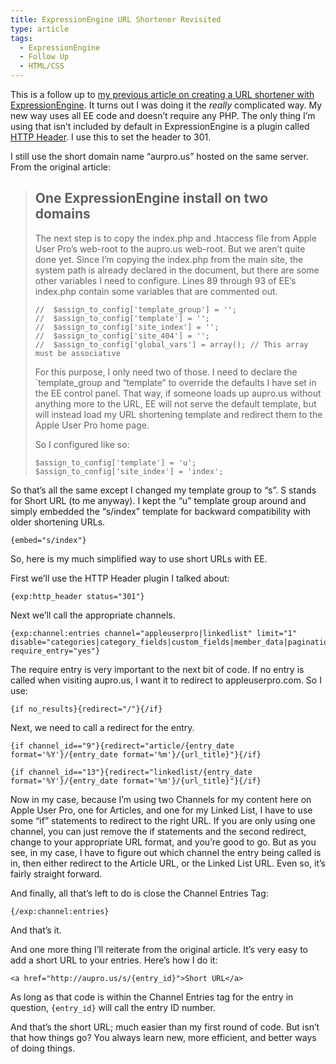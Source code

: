```yaml
---
title: ExpressionEngine URL Shortener Revisited
type: article
tags:
  - ExpressionEngine
  - Follow Up
  - HTML/CSS
---
```


This is a follow up to [my previous article on creating a URL shortener with ExpressionEngine](/blog/2011/12/14/just-how-flexible-is-expressionengine). It turns out I was doing it the _really_ complicated way. My new way uses all EE code and doesn’t require any PHP. The only thing I’m using that isn’t included by default in ExpressionEngine is a plugin called [HTTP Header](http://devot-ee.com/add-ons/http-header). I use this to set the header to 301.

I still use the short domain name “aurpro.us” hosted on the same server. From the original article:

> One ExpressionEngine install on two domains
> -------------------------------------------
>
> The next step is to copy the index.php and .htaccess file from Apple User Pro’s web-root to the aupro.us web-root. But we aren’t quite done yet. Since I’m copying the index.php from the main site, the system path is already declared in the document, but there are some other variables I need to configure. Lines 89 through 93 of EE’s index.php contain some variables that are commented out.
>
> ```
> //  $assign_to_config['template_group'] = '';
> //  $assign_to_config['template'] = '';
> //  $assign_to_config['site_index'] = '';
> //  $assign_to_config['site_404'] = '';
> //  $assign_to_config['global_vars'] = array(); // This array must be associative
> ```
>
> For this purpose, I only need two of those. I need to declare the `template_group and “template” to override the defaults I have set in the EE control panel. That way, if someone loads up aupro.us without anything more to the URL, EE will not serve the default template, but will instead load my URL shortening template and redirect them to the Apple User Pro home page.
>
> So I configured like so:
>
> ```
> $assign_to_config['template'] = 'u';
> $assign_to_config['site_index'] = 'index';
> ```

So that’s all the same except I changed my template group to “s”. S stands for Short URL (to me anyway). I kept the “u” template group around and simply embedded the “s/index” template for backward compatibility with older shortening URLs.

```
{embed="s/index"}
```

So, here is my much simplified way to use short URLs with EE.

First we’ll use the HTTP Header plugin I talked about:

```
{exp:http_header status="301"}
```

Next we’ll call the appropriate channels.

```
{exp:channel:entries channel="appleuserpro|linkedlist" limit="1" disable="categories|category_fields|custom_fields|member_data|pagination" require_entry="yes"}
```

The require entry is very important to the next bit of code. If no entry is called when visiting aupro.us, I want it to redirect to appleuserpro.com. So I use:

```
{if no_results}{redirect="/"}{/if}
```

Next, we need to call a redirect for the entry.

```
{if channel_id=="9"}{redirect="article/{entry_date format='%Y'}/{entry_date format='%m'}/{url_title}"}{/if}

{if channel_id=="13"}{redirect="linkedlist/{entry_date format='%Y'}/{entry_date format='%m'}/{url_title}"}{/if}
```

Now in my case, because I’m using two Channels for my content here on Apple User Pro, one for Articles, and one for my Linked List, I have to use some “if” statements to redirect to the right URL. If you are only using one channel, you can just remove the if statements and the second redirect, change to your appropriate URL format, and you’re good to go. But as you see, in my case, I have to figure out which channel the entry being called is in, then either redirect to the Article URL, or the Linked List URL. Even so, it’s fairly straight forward.

And finally, all that’s left to do is close the Channel Entries Tag:

```
{/exp:channel:entries}
```

And that’s it.

And one more thing I’ll reiterate from the original article. It’s very easy to add a short URL to your entries. Here’s how I do it:

```
<a href="http://aupro.us/s/{entry_id}">Short URL</a>
```

As long as that code is within the Channel Entries tag for the entry in question, `{entry_id}` will call the entry ID number.

And that’s the short URL; much easier than my first round of code. But isn’t that how things go? You always learn new, more efficient, and better ways of doing things.
